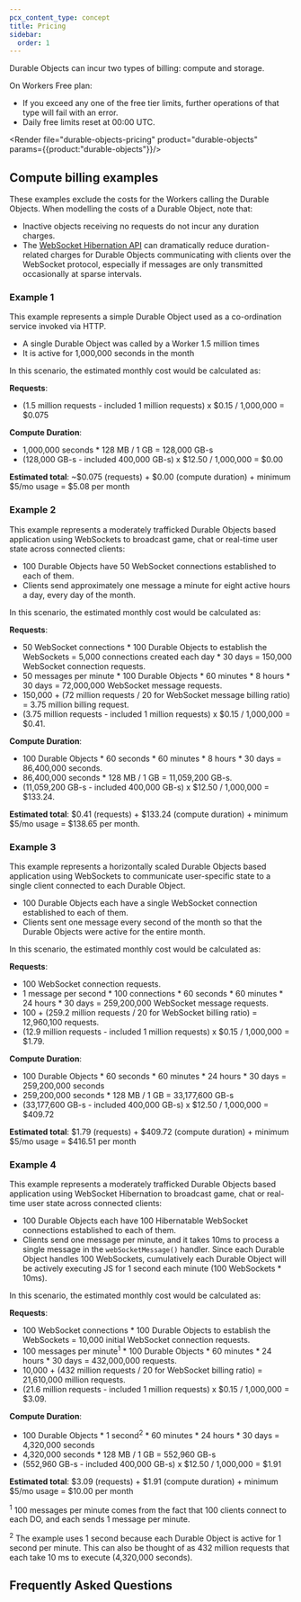 ```yaml
---
pcx_content_type: concept
title: Pricing
sidebar:
  order: 1
---
```



Durable Objects can incur two types of billing: compute and storage.

<Render file="do-plans-note"/>

On Workers Free plan:
- If you exceed any one of the free tier limits, further operations of that type will fail with an error.
- Daily free limits reset at 00:00 UTC.

<Render file="durable-objects-pricing" product="durable-objects" params={{product:"durable-objects"}}/>

## Compute billing examples

These examples exclude the costs for the Workers calling the Durable Objects. When modelling the costs of a Durable Object, note that:

* Inactive objects receiving no requests do not incur any duration charges.
* The [WebSocket Hibernation API](/durable-objects/best-practices/websockets/#websocket-hibernation-api) can dramatically reduce duration-related charges for Durable Objects communicating with clients over the WebSocket protocol, especially if messages are only transmitted occasionally at sparse intervals.

### Example 1

This example represents a simple Durable Object used as a co-ordination service invoked via HTTP.

* A single Durable Object was called by a Worker 1.5 million times
* It is active for 1,000,000 seconds in the month

In this scenario, the estimated monthly cost would be calculated as:

**Requests**:

* (1.5 million requests - included 1 million requests) x $0.15 / 1,000,000 = $0.075

**Compute Duration**:

* 1,000,000 seconds \* 128 MB / 1 GB = 128,000 GB-s
* (128,000 GB-s - included 400,000 GB-s) x $12.50 / 1,000,000 = $0.00

**Estimated total**: \~$0.075 (requests) + $0.00 (compute duration) + minimum $5/mo usage = $5.08 per month

### Example 2

This example represents a moderately trafficked Durable Objects based application using WebSockets to broadcast game, chat or real-time user state across connected clients:

* 100 Durable Objects have 50 WebSocket connections established to each of them.
* Clients send approximately one message a minute for eight active hours a day, every day of the month.

In this scenario, the estimated monthly cost would be calculated as:

**Requests**:

* 50 WebSocket connections \* 100 Durable Objects to establish the WebSockets = 5,000 connections created each day \* 30 days = 150,000 WebSocket connection requests.
* 50 messages per minute \* 100 Durable Objects \* 60 minutes \* 8 hours \* 30 days = 72,000,000 WebSocket message requests.
* 150,000 + (72 million requests / 20 for WebSocket message billing ratio) = 3.75 million billing request.
* (3.75 million requests - included 1 million requests) x $0.15 / 1,000,000 = $0.41.

**Compute Duration**:

* 100 Durable Objects \* 60 seconds \* 60 minutes \* 8 hours \* 30 days = 86,400,000 seconds.
* 86,400,000 seconds \* 128 MB / 1 GB = 11,059,200 GB-s.
* (11,059,200 GB-s - included 400,000 GB-s) x $12.50 / 1,000,000 = $133.24.

**Estimated total**: $0.41 (requests) + $133.24 (compute duration) + minimum $5/mo usage = $138.65 per month.

### Example 3

This example represents a horizontally scaled Durable Objects based application using WebSockets to communicate user-specific state to a single client connected to each Durable Object.

* 100 Durable Objects each have a single WebSocket connection established to each of them.
* Clients sent one message every second of the month so that the Durable Objects were active for the entire month.

In this scenario, the estimated monthly cost would be calculated as:

**Requests**:

* 100 WebSocket connection requests.
* 1 message per second \* 100 connections \* 60 seconds \* 60 minutes \* 24 hours \* 30 days = 259,200,000 WebSocket message requests.
* 100 + (259.2 million requests / 20 for WebSocket billing ratio) = 12,960,100 requests.
* (12.9 million requests - included 1 million requests) x $0.15 / 1,000,000 = $1.79.

**Compute Duration**:

* 100 Durable Objects \* 60 seconds \* 60 minutes \* 24 hours \* 30 days = 259,200,000 seconds
* 259,200,000 seconds \* 128 MB / 1 GB = 33,177,600 GB-s
* (33,177,600 GB-s - included 400,000 GB-s) x $12.50 / 1,000,000 = $409.72

**Estimated total**: $1.79 (requests) + $409.72 (compute duration) + minimum $5/mo usage = $416.51 per month

### Example 4

This example represents a moderately trafficked Durable Objects based application using WebSocket Hibernation to broadcast game, chat or real-time user state across connected clients:

* 100 Durable Objects each have 100 Hibernatable WebSocket connections established to each of them.
* Clients send one message per minute, and it takes 10ms to process a single message in the `webSocketMessage()` handler. Since each Durable Object handles 100 WebSockets, cumulatively each Durable Object will be actively executing JS for 1 second each minute (100 WebSockets \* 10ms).

In this scenario, the estimated monthly cost would be calculated as:

**Requests**:

* 100 WebSocket connections \* 100 Durable Objects to establish the WebSockets = 10,000 initial WebSocket connection requests.
* 100 messages per minute<sup>1</sup> \* 100 Durable Objects \* 60 minutes \* 24 hours \* 30 days = 432,000,000 requests.
* 10,000 + (432 million requests / 20 for WebSocket billing ratio) = 21,610,000 million requests.
* (21.6 million requests - included 1 million requests) x $0.15 / 1,000,000 = $3.09.

**Compute Duration**:

* 100 Durable Objects \* 1 second<sup>2</sup> \* 60 minutes \* 24 hours \* 30 days = 4,320,000 seconds
* 4,320,000 seconds \* 128 MB / 1 GB = 552,960 GB-s
* (552,960 GB-s - included 400,000 GB-s) x $12.50 / 1,000,000 = $1.91

**Estimated total**: $3.09 (requests) + $1.91 (compute duration) + minimum $5/mo usage = $10.00 per month

<sup>1</sup> 100 messages per minute comes from the fact that 100 clients connect to each DO, and each sends 1 message per minute.

<sup>2</sup> The example uses 1 second because each Durable Object is active for 1 second per minute. This can also be thought of as 432 million requests that each take 10 ms to execute (4,320,000 seconds).

## Frequently Asked Questions

<Render file="do-faq-pricing" product="durable-objects"/>